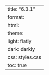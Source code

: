 ---
title: "6.3.1"
format:
    html:
        theme:
            light: flatly
            dark: darkly
        css: styles.css
        toc: true
---